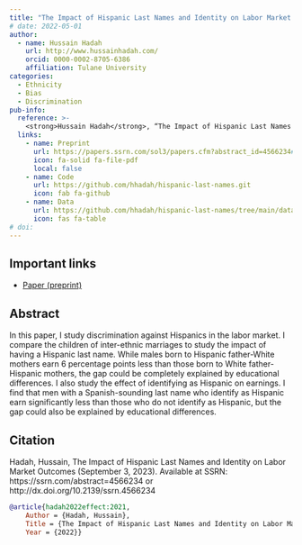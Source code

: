 ```yaml
---
title: "The Impact of Hispanic Last Names and Identity on Labor Market Outcomes"
# date: 2022-05-01
author:
  - name: Hussain Hadah
    url: http://www.hussainhadah.com/
    orcid: 0000-0002-8705-6386
    affiliation: Tulane University
categories: 
  - Ethnicity
  - Bias
  - Discrimination
pub-info:
  reference: >-
    <strong>Hussain Hadah</strong>, “The Impact of Hispanic Last Names and Identity on Labor Market Outcomes,” <em>Under Review</em>
  links:
    - name: Preprint
      url: https://papers.ssrn.com/sol3/papers.cfm?abstract_id=4566234#:~:text=Hussain%20Hadah,-Tulane%20University%20%2D%20Department&text=I%20also%20study%20the%20effect,be%20explained%20by%20educational%20differences.
      icon: fa-solid fa-file-pdf
      local: false
    - name: Code
      url: https://github.com/hhadah/hispanic-last-names.git
      icon: fab fa-github
    - name: Data
      url: https://github.com/hhadah/hispanic-last-names/tree/main/data
      icon: fas fa-table
# doi: 
---
```



## Important links

- [Paper (preprint)](https://papers.ssrn.com/sol3/papers.cfm?abstract_id=4566234#:~:text=Hussain%20Hadah,-Tulane%20University%20%2D%20Department&text=I%20also%20study%20the%20effect,be%20explained%20by%20educational%20differences.)

## Abstract

In this paper, I study discrimination against Hispanics in the labor market. I compare
the children of inter-ethnic marriages to study the impact of having a Hispanic last
name. While males born to Hispanic father-White mothers earn 6 percentage points
less than those born to White father-Hispanic mothers, the gap could be completely
explained by educational differences. I also study the effect of identifying as Hispanic on
earnings. I find that men with a Spanish-sounding last name who identify as Hispanic
earn significantly less than those who do not identify as Hispanic, but the gap could also
be explained by educational differences.

## Citation

Hadah, Hussain, The Impact of Hispanic Last Names and Identity on Labor Market Outcomes (September 3, 2023). Available at SSRN: https://ssrn.com/abstract=4566234 or http://dx.doi.org/10.2139/ssrn.4566234

```bibtex
@article{hadah2022effect:2021,
    Author = {Hadah, Hussain},
    Title = {The Impact of Hispanic Last Names and Identity on Labor Market Outcomes},
    Year = {2022}}
```